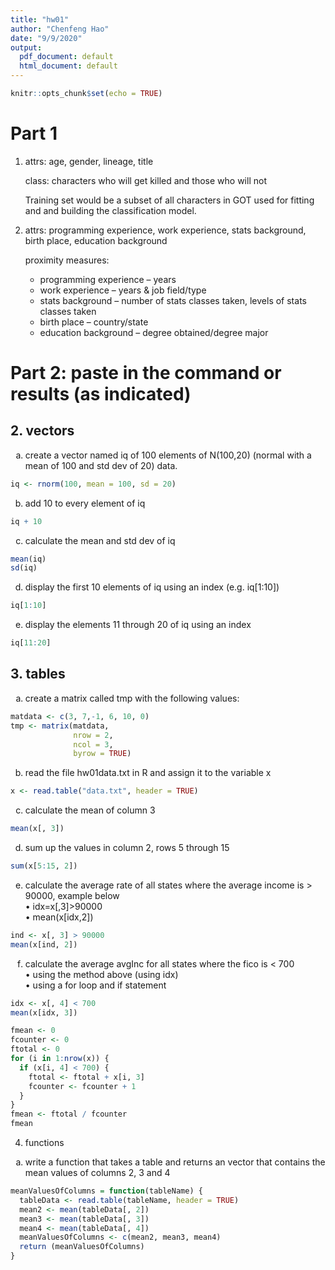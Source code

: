 ```yaml
---
title: "hw01"
author: "Chenfeng Hao"
date: "9/9/2020"
output:
  pdf_document: default
  html_document: default
---
```


```r
knitr::opts_chunk$set(echo = TRUE)
```

# Part 1 

1. attrs: age, gender, lineage, title 

   class: characters who will get killed and those who will not

   Training set would be a subset of all characters in GOT used for fitting and and building the classification model.

2. attrs: programming experience, work experience, stats background, birth place, education background 
   
   proximity measures:\
     * programming experience -- years\
     * work experience -- years & job field/type\
     * stats background -- number of stats classes taken, levels of stats classes taken\
     * birth place -- country/state\
     * education background -- degree obtained/degree major\

# Part 2: paste in the command or results (as indicated) 

## 2. vectors 

a) create a vector named iq of 100 elements of N(100,20) (normal with a mean of 100 and std dev of 20) data.

```r
iq <- rnorm(100, mean = 100, sd = 20)
```

b) add 10 to every element of iq

```r
iq + 10
```

c) calculate the mean and std dev of iq

```r
mean(iq)
sd(iq)
```

d) display the first 10 elements of iq using an index (e.g. iq[1:10])

```r
iq[1:10]
```

e) display the elements 11 through 20 of iq using an index

```r
iq[11:20]
```

## 3. tables

a) create a matrix called tmp with the following values:

```r
matdata <- c(3, 7,-1, 6, 10, 0)
tmp <- matrix(matdata,
              nrow = 2,
              ncol = 3,
              byrow = TRUE)
```

b) read the file hw01data.txt in R and assign it to the variable x

```r
x <- read.table("data.txt", header = TRUE)
```

c) calculate the mean of column 3 

```r
mean(x[, 3])
```

d) sum up the values in column 2, rows 5 through 15 

```r
sum(x[5:15, 2])
```

e) calculate the average rate of all states where the average income is > 90000, example below  
• idx=x[,3]>90000  
• mean(x[idx,2]) 

```r
ind <- x[, 3] > 90000
mean(x[ind, 2])
```

f) calculate the average avgInc for all states where the fico is < 700  
• using the method above (using idx)  
• using a for loop and if statement

```r
idx <- x[, 4] < 700
mean(x[idx, 3])

fmean <- 0
fcounter <- 0
ftotal <- 0
for (i in 1:nrow(x)) {
  if (x[i, 4] < 700) {
    ftotal <- ftotal + x[i, 3]
    fcounter <- fcounter + 1
  }
}
fmean <- ftotal / fcounter
fmean
```


4. functions  
a) write a function that takes a table and returns an vector that contains the mean values of columns 2, 3 and 4

```r
meanValuesOfColumns = function(tableName) {
  tableData <- read.table(tableName, header = TRUE)
  mean2 <- mean(tableData[, 2])
  mean3 <- mean(tableData[, 3])
  mean4 <- mean(tableData[, 4])
  meanValuesOfColumns <- c(mean2, mean3, mean4)
  return (meanValuesOfColumns)
}
```

